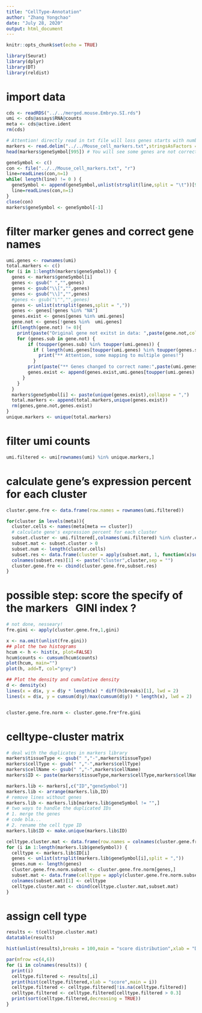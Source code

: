 ```yaml
---
title: "CellType-Annotation"
author: "Zhang Yongchao"
date: "July 28, 2020"
output: html_document
---
```


```r
knitr::opts_chunk$set(echo = TRUE)
```
```r
library(Seurat)
library(dplyr)
library(DT)
library(reldist)
```

# import data
```r
cds <- readRDS("../../merged.mouse.Embryo.SI.rds")
umi <- cds@assays$RNA@counts
meta <- cds@active.ident
rm(cds)
```

```r
# Attention! directly read in txt file will loss genes starts with number, probably a bug in R
markers <- read.delim("../../Mouse_cell_markers.txt",stringsAsFactors = FALSE)
head(markers$geneSymbol[995]) # You will see some genes are not correctly read in! NA values
```

```r
geneSymbol <- c()
con <- file("../../Mouse_cell_markers.txt", "r")
line=readLines(con,n=1)
while( length(line) != 0 ) {
  geneSymbol <- append(geneSymbol,unlist(strsplit(line,split = "\t"))[9])
  line=readLines(con,n=1)
}
close(con)
markers$geneSymbol <- geneSymbol[-1]
```

# filter marker genes and correct gene names
```r
umi.genes <- rownames(umi)
total.markers <- c()
for (i in 1:length(markers$geneSymbol)) {
  genes <- markers$geneSymbol[i]
  genes <- gsub(" ","",genes)
  genes <- gsub("\\[","",genes)
  genes <- gsub("\\]","",genes)
  #genes <- gsub("\"","",genes)
  genes <- unlist(strsplit(genes,split = ","))
  genes <- genes[!genes %in% "NA"]
  genes.exist <- genes[genes %in% umi.genes]
  gene.not <- genes[!genes %in%  umi.genes]
  if(length(gene.not) != 0){
    print(paste("Original gene not exitst in data: ",paste(gene.not,collapse = ","),sep = ""))
    for (genes.sub in gene.not) {
        if (toupper(genes.sub) %in% toupper(umi.genes)) {
          if ( length(umi.genes[toupper(umi.genes) %in% toupper(genes.sub)]) != 1) {
            print("** Attention, some mapping to multiple genes!")
          }
        print(paste("** Genes changed to correct name:",paste(umi.genes[toupper(umi.genes) %in% toupper(genes.sub)],collapse = ","),sep = ""))
        genes.exist <- append(genes.exist,umi.genes[toupper(umi.genes) %in% toupper(genes.sub)][1])
      }
    }
  }
  markers$geneSymbol[i] <- paste(unique(genes.exist),collapse = ",")
  total.markers <- append(total.markers,unique(genes.exist))
  rm(genes,gene.not,genes.exist)
}
unique.markers <- unique(total.markers)
```

# filter umi counts
```r
umi.filtered <- umi[rownames(umi) %in% unique.markers,]
```

# calculate gene's expression percent for each cluster
```r
cluster.gene.fre <- data.frame(row.names = rownames(umi.filtered))

for(cluster in levels(meta)){
  cluster.cells <- names(meta[meta == cluster])
  # calculate gene's expression percent for each cluster
  subset.cluster <- umi.filtered[,colnames(umi.filtered) %in% cluster.cells]
  subset.mat <- subset.cluster > 0
  subset.num <- length(cluster.cells)
  subset.res <- data.frame(cluster = apply(subset.mat, 1, function(x)sum(x)/subset.num))
  colnames(subset.res)[1] <- paste("cluster",cluster,sep = "")
  cluster.gene.fre <- cbind(cluster.gene.fre,subset.res)
}
```

# possible step: score the specify of the markers \  GINI index ?
```r
# not done, nesseary!
fre.gini <- apply(cluster.gene.fre,1,gini)

x <- na.omit(unlist(fre.gini))
## plot the two histograms
hcum <- h <- hist(x, plot=FALSE)
hcum$counts <- cumsum(hcum$counts)
plot(hcum, main="")
plot(h, add=T, col="grey")

## Plot the density and cumulative density
d <- density(x)
lines(x = d$x, y = d$y * length(x) * diff(h$breaks)[1], lwd = 2)
lines(x = d$x, y = cumsum(d$y)/max(cumsum(d$y)) * length(x), lwd = 2)


cluster.gene.fre.norm <- cluster.gene.fre*fre.gini
```

# celltype-cluster matrix
```r
# deal with the duplicates in markers library
markers$tissueType <- gsub(" ","-",markers$tissueType)
markers$cellType <- gsub(" ","-",markers$cellType)
markers$cellName <- gsub(" ","-",markers$cellName)
markers$ID <- paste(markers$tissueType,markers$cellType,markers$cellName,sep = ":")

markers.lib <- markers[,c("ID","geneSymbol")]
markers.lib <- arrange(markers.lib,ID)
# remove lines without genes
markers.lib <- markers.lib[markers.lib$geneSymbol != "",]
# two ways to handle the duplicated IDs
# 1. merge the genes
# code bla...
# 2. rename the cell type ID
markers.lib$ID <- make.unique(markers.lib$ID)
```


```r
celltype.cluster.mat <- data.frame(row.names = colnames(cluster.gene.fre.norm))
for (i in 1:length(markers.lib$geneSymbol)) {
  celltype <- markers.lib$ID[i]
  genes <- unlist(strsplit(markers.lib$geneSymbol[i],split = ","))
  genes.num <- length(genes)
  cluster.gene.fre.norm.subset <- cluster.gene.fre.norm[genes,]
  subset.mat <- data.frame(celltype = apply(cluster.gene.fre.norm.subset, 2, function(x)sum(x)/genes.num))
  colnames(subset.mat)[1] <- celltype
  celltype.cluster.mat <- cbind(celltype.cluster.mat,subset.mat)
}
```

# assign cell type
```r
results <- t(celltype.cluster.mat)
datatable(results)
```

```r
hist(unlist(results),breaks = 100,main = "score distribution",xlab = "Data Range",ylab = "counts")
```
```r
par(mfrow =c(4,6))
for (i in colnames(results)) {
  print(i)
  celltype.filtered <- results[,i]
  print(hist(celltype.filtered,xlab = "score",main = i))
  celltype.filtered <- celltype.filtered[!is.na(celltype.filtered)]
  celltype.filtered <- celltype.filtered[celltype.filtered > 0.3]
  print(sort(celltype.filtered,decreasing = TRUE))
}
```


